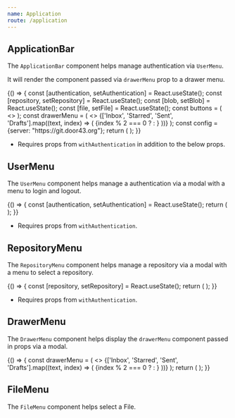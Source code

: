 ```yaml
---
name: Application
route: /application
---
```



## ApplicationBar

The `ApplicationBar` component helps manage authentication via `UserMenu`.

It will render the component passed via `drawerMenu` prop to a drawer menu.

<Playground>
{() => {
  const [authentication, setAuthentication] = React.useState();
  const [repository, setRepository] = React.useState();
  const [blob, setBlob] = React.useState();
  const [file, setFile] = React.useState();
  const buttons = (
    <>
      <IconButton color="inherit">
        <Badge badgeContent={17} color="secondary">
          <Notifications />
        </Badge>
      </IconButton>
    </>
  );
  const drawerMenu = (
    <>
      <List>
        {['Inbox', 'Starred', 'Sent', 'Drafts'].map((text, index) => (
          <ListItem button key={text}>
            <ListItemIcon style={{margin:0}}>{index % 2 === 0 ? <Inbox /> : <Mail />}</ListItemIcon>
            <ListItemText primary={text} />
          </ListItem>
        ))}
      </List>
    </>
  );
  const config = {server: "https://git.door43.org"};
  return (
    <ApplicationBar
      title='Application Title'
      buttons={buttons}
      drawerMenu={drawerMenu}
      authentication={authentication}
      onAuthentication={setAuthentication}
      authenticationConfig={{
        tokenid:"PlaygroundTesting",
        ...config
      }}
      repository={repository}
      onRepository={setRepository}
      repositoryConfig={config}
      blob={blob}
      onBlob={setBlob}
      file={file}
      onFile={setFile}
    />
  );
}}
</Playground>

- Requires props from `withAuthentication` in addition to the below props.

<Props of={ApplicationBar} isToggle title="Props" />
<Props of={withAuthentication} isToggle title="Props" />

## UserMenu

The `UserMenu` component helps manage a authentication via a modal with a menu to login and logout.

<Playground>
{() => {
  const [authentication, setAuthentication] = React.useState();
  return (
    <Paper>
      <UserMenu
        authentication={authentication}
        onAuthentication={setAuthentication}
        authenticationConfig={{
          server: "https://git.door43.org",
          tokenid:"PlaygroundTesting",
        }}
      />
    </Paper>
  );
}}
</Playground>

- Requires props from `withAuthentication`.

<Props of={UserMenu} isToggle title="Props" />

## RepositoryMenu

The `RepositoryMenu` component helps manage a repository via a modal with a menu to select a repository.

<Playground>
{() => {
  const [repository, setRepository] = React.useState();
  return (
    <Paper>
      <RepositoryMenu
        repository={repository}
        onRepository={setRepository}
        repositoryConfig={{
          server: "https://git.door43.org",
        }}
      />
    </Paper>
  );
}}
</Playground>

- Requires props from `withAuthentication`.

<Props of={UserMenu} isToggle title="Props" />

## DrawerMenu

The `DrawerMenu` component helps display the `drawerMenu` component passed in props via a modal.

<Playground>
{() => {
  const drawerMenu = (
    <>
      <List>
        {['Inbox', 'Starred', 'Sent', 'Drafts'].map((text, index) => (
          <ListItem button key={text}>
            <ListItemIcon>{index % 2 === 0 ? <Inbox /> : <Mail />}</ListItemIcon>
            <ListItemText primary={text} />
          </ListItem>
        ))}
      </List>
    </>
  );
  return (
    <Paper>
      <DrawerMenu
        drawerMenu={drawerMenu}
      />
    </Paper>
  );
}}
</Playground>

<Props of={DrawerMenu} isToggle title="Props" />


## FileMenu

The `FileMenu` component helps select a File.

<Playground>
  <Paper>
    <FileMenu
      repositoryConfig={{
        server: "https://git.door43.org"
      }}
    />
  </Paper>
</Playground>

<Props of={FileMenu} isToggle title="Props" />
